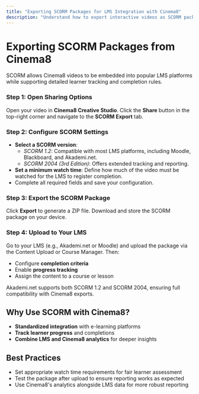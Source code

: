 ---
title: "Exporting SCORM Packages for LMS Integration with Cinema8"
description: "Understand how to export interactive videos as SCORM packages compatible with LMS systems like Moodle, Blackboard or Canvas. Visit Cinema8."
---


# Exporting SCORM Packages from Cinema8

<Callout type="info">
SCORM allows Cinema8 videos to be embedded into popular LMS platforms while supporting detailed learner tracking and completion rules.
</Callout>

<Steps>

### Step 1: Open Sharing Options

Open your video in **Cinema8 Creative Studio**. Click the **Share** button in the top-right corner and navigate to the **SCORM Export** tab.

### Step 2: Configure SCORM Settings

- **Select a SCORM version**:
  - *SCORM 1.2*: Compatible with most LMS platforms, including Moodle, Blackboard, and Akademi.net.
  - *SCORM 2004 (3rd Edition)*: Offers extended tracking and reporting.
- **Set a minimum watch time**: Define how much of the video must be watched for the LMS to register completion.
- Complete all required fields and save your configuration.

### Step 3: Export the SCORM Package

Click **Export** to generate a ZIP file. Download and store the SCORM package on your device.

### Step 4: Upload to Your LMS

Go to your LMS (e.g., Akademi.net or Moodle) and upload the package via the Content Upload or Course Manager. Then:
- Configure **completion criteria**
- Enable **progress tracking**
- Assign the content to a course or lesson

</Steps>

<Callout type="important">
Akademi.net supports both SCORM 1.2 and SCORM 2004, ensuring full compatibility with Cinema8 exports.
</Callout>

## Why Use SCORM with Cinema8?

- **Standardized integration** with e-learning platforms
- **Track learner progress** and completions
- **Combine LMS and Cinema8 analytics** for deeper insights

## Best Practices

- Set appropriate watch time requirements for fair learner assessment
- Test the package after upload to ensure reporting works as expected
- Use Cinema8's analytics alongside LMS data for more robust reporting
